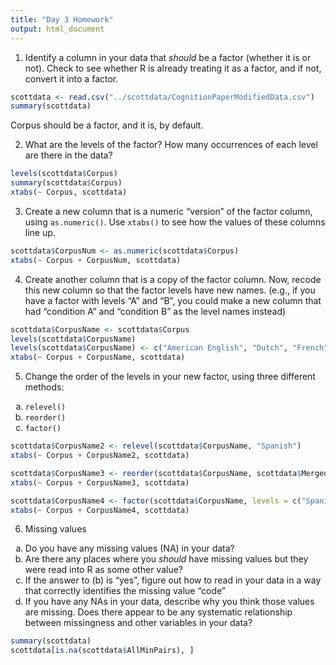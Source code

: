 ```yaml
---
title: "Day 3 Homework"
output: html_document
---
```


1. Identify a column in your data that *should* be a factor (whether it is or not). Check to see whether R is already treating it as a factor, and if not, convert it into a factor.

```r
scottdata <- read.csv("../scottdata/CognitionPaperModifiedData.csv")
summary(scottdata)

```

Corpus should be a factor, and it is, by default.

2. What are the levels of the factor? How many occurrences of each level are there in the data?
   
```r
levels(scottdata$Corpus)
summary(scottdata$Corpus)
xtabs(~ Corpus, scottdata)

```

3. Create a new column that is a numeric "version" of the factor column, using `as.numeric()`. Use `xtabs()` to see how the values of these columns line up.

```r
scottdata$CorpusNum <- as.numeric(scottdata$Corpus)
xtabs(~ Corpus + CorpusNum, scottdata)

```

4. Create another column that is a copy of the factor column. Now, recode this new column so that the factor levels have new names. 
  (e.g., if you have a factor with levels "A" and "B", you could make a new column that had "condition A" and "condition B" as the level names instead)

```r
scottdata$CorpusName <- scottdata$Corpus
levels(scottdata$CorpusName)
levels(scottdata$CorpusName) <- c("American English", "Dutch", "French", "German", "Cantonese", "Korean", "British English", "Slovakian", "Spanish")
xtabs(~ Corpus + CorpusName, scottdata)

```

5. Change the order of the levels in your new factor, using three different methods:
  a. `relevel()`
  b. `reorder()`
  c. `factor()`

```r
scottdata$CorpusName2 <- relevel(scottdata$CorpusName, "Spanish")
xtabs(~ Corpus + CorpusName2, scottdata)

scottdata$CorpusName3 <- reorder(scottdata$CorpusName, scottdata$Merged, FUN = length)
xtabs(~ Corpus + CorpusName3, scottdata)

scottdata$CorpusName4 <- factor(scottdata$CorpusName, levels = c("Spanish", "French", "German", "Dutch", "American English", "British English", "Slovakian", "Korean", "Cantonese"))
xtabs(~ Corpus + CorpusName4, scottdata)

```

6. Missing values
  a. Do you have any missing values (NA) in your data?
  b. Are there any places where you *should* have missing values but they were read into R as some other value?
  c. If the answer to (b) is "yes", figure out how to read in your data in a way that correctly identifies the missing value "code"
  d. If you have any NAs in your data, describe why you think those values are missing. Does there appear to be any systematic relationship between missingness and other variables in your data?

```r
summary(scottdata)
scottdata[is.na(scottdata$AllMinPairs), ]

```

